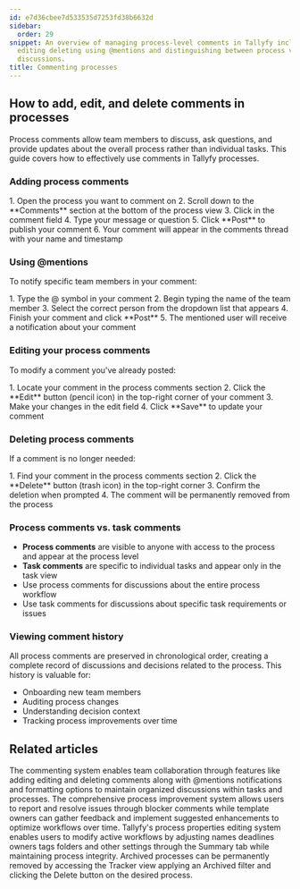 ```yaml
---
id: e7d36cbee7d533535d7253fd38b6632d
sidebar:
  order: 29
snippet: An overview of managing process-level comments in Tallyfy including adding
  editing deleting using @mentions and distinguishing between process versus task-specific
  discussions.
title: Commenting processes
---
```



## How to add, edit, and delete comments in processes

Process comments allow team members to discuss, ask questions, and provide updates about the overall process rather than individual tasks. This guide covers how to effectively use comments in Tallyfy processes.

### Adding process comments

<Steps>
1. Open the process you want to comment on
2. Scroll down to the **Comments** section at the bottom of the process view
3. Click in the comment field
4. Type your message or question
5. Click **Post** to publish your comment
6. Your comment will appear in the comments thread with your name and timestamp
</Steps>

### Using @mentions

To notify specific team members in your comment:

<Steps>
1. Type the @ symbol in your comment
2. Begin typing the name of the team member
3. Select the correct person from the dropdown list that appears
4. Finish your comment and click **Post**
5. The mentioned user will receive a notification about your comment
</Steps>

### Editing your process comments

To modify a comment you've already posted:

<Steps>
1. Locate your comment in the process comments section
2. Click the **Edit** button (pencil icon) in the top-right corner of your comment
3. Make your changes in the edit field
4. Click **Save** to update your comment
</Steps>

### Deleting process comments

If a comment is no longer needed:

<Steps>
1. Find your comment in the process comments section
2. Click the **Delete** button (trash icon) in the top-right corner
3. Confirm the deletion when prompted
4. The comment will be permanently removed from the process
</Steps>

### Process comments vs. task comments

- **Process comments** are visible to anyone with access to the process and appear at the process level
- **Task comments** are specific to individual tasks and appear only in the task view
- Use process comments for discussions about the entire process workflow
- Use task comments for discussions about specific task requirements or issues

### Viewing comment history

All process comments are preserved in chronological order, creating a complete record of discussions and decisions related to the process. This history is valuable for:

- Onboarding new team members
- Auditing process changes
- Understanding decision context
- Tracking process improvements over time


## Related articles
<CardGrid>
<LinkTitleCard header="<b>Tasks > Manage comments</b>" href="/products/pro/tracking-and-tasks/tasks/how-can-i-manage-comments-in-tallyfy/" > The commenting system enables team collaboration through features like adding editing and deleting comments along with @mentions notifications and formatting options to maintain organized discussions within tasks and processes. </LinkTitleCard>
<LinkTitleCard header="<b>Tasks > Report blockers and improvement feedback</b>" href="/products/pro/tracking-and-tasks/tasks/how-to-report-and-resolve-issues-in-tallyfy/" > The comprehensive process improvement system allows users to report and resolve issues through blocker comments while template owners can gather feedback and implement suggested enhancements to optimize workflows over time. </LinkTitleCard>
<LinkTitleCard header="<b>Edit Processes > Edit tasks and process properties</b>" href="/products/pro/tracking-and-tasks/processes/edit-processes/how-can-i-edit-tasks-and-processes-in-tallyfy/" > Tallyfy's process properties editing system enables users to modify active workflows by adjusting names deadlines owners tags folders and other settings through the Summary tab while maintaining process integrity. </LinkTitleCard>
<LinkTitleCard header="<b>Edit Processes > Delete a process</b>" href="/products/pro/tracking-and-tasks/processes/edit-processes/how-can-i-delete-a-process-in-tallyfy/" > Archived processes can be permanently removed by accessing the Tracker view applying an Archived filter and clicking the Delete button on the desired process. </LinkTitleCard>
</CardGrid>